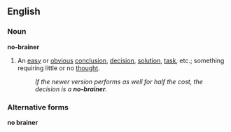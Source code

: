 ==English==
===Noun===
'''no-brainer'''
#An [[easy]] or [[obvious]] [[conclusion]], [[decision]], [[solution]], [[task]], etc.; something requiring little or no [[thought]].
#:''If the newer version performs as well for half the cost, the decision is a '''no-brainer'''.''

===Alternative forms===
'''no brainer'''